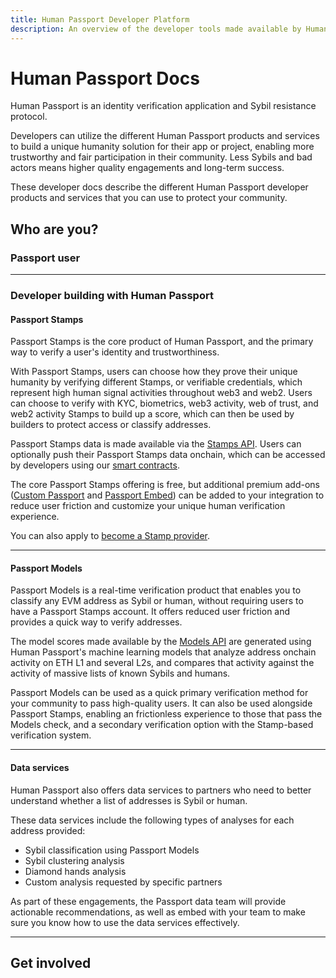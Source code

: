 ```yaml
---
title: Human Passport Developer Platform
description: An overview of the developer tools made available by Human Passport.
---
```



# Human Passport Docs

Human Passport is an identity verification application and Sybil resistance protocol. 

Developers can utilize the different Human Passport products and services to build a unique humanity solution for their app or project, enabling more trustworthy and fair participation in their community. Less Sybils and bad actors means higher quality engagements and long-term success.

These developer docs describe the different Human Passport developer products and services that you can use to protect your community.

## Who are you?

### Passport user

<Cards>
  <Card title="What is Passport?" href="https://support.passport.xyz/passport-knowledge-base" />
  <Card title="How to create a Passport" href="https://support.passport.xyz/passport-knowledge-base/using-passport/creating-a-passport" />
  <Card title="FAQ" href="https://support.passport.xyz/passport-knowledge-base/common-questions" />
</Cards>

---

### Developer building with Human Passport

#### Passport Stamps

Passport Stamps is the core product of Human Passport, and the primary way to verify a user's identity and trustworthiness. 

With Passport Stamps, users can choose how they prove their unique humanity by verifying different Stamps, or verifiable credentials, which represent high human signal activities throughout web3 and web2. Users can choose to verify with KYC, biometrics, web3 activity, web of trust, and web2 activity Stamps to build up a score, which can then be used by builders to protect access or classify addresses.

Passport Stamps data is made available via the [Stamps API](./building-with-passport/stamps/passport-api). Users can optionally push their Passport Stamps data onchain, which can be accessed by developers using our [smart contracts](./building-with-passport/stamps/smart-contracts).

The core Passport Stamps offering is free, but additional premium add-ons ([Custom Passport](./building-with-passport/stamps/custom-passport) and [Passport Embed](/building-with-passport/stamps/passport-embed)) can be added to your integration to reduce user friction and customize your unique human verification experience.

<Cards>
  <Card title="Verify with Passport Stamps" href="building-with-passport/passport-api" />
  <Card title="Customize the Passport Stamps experience" href="building-with-passport/custom-passport" />
  <Card title="Build with the onchain Passport" href="building-with-passport/smart-contracts" />
  <Card title="Embed Passport Stamps in your website or app" href="building-with-passport/passport-embed" />
  <Card title="Getting access to the API" href="/building-with-passport/stamps/passport-api/getting-access" />
</Cards>

You can also apply to [become a Stamp provider](/building-with-passport/stamps/create-a-stamp).

---

#### Passport Models

Passport Models is a real-time verification product that enables you to classify any EVM address as Sybil or human, without requiring users to have a Passport Stamps account. It offers reduced user friction and provides a quick way to verify addresses. 

The model scores made available by the [Models API](/building-with-passport/models) are generated using Human Passport's machine learning models that analyze address onchain activity on ETH L1 and several L2s, and compares that activity against the activity of massive lists of known Sybils and humans. 

Passport Models can be used as a quick primary verification method for your community to pass high-quality users. It can also be used alongside Passport Stamps, enabling an frictionless experience to those that pass the Models check, and a secondary verification option with the Stamp-based verification system.

<Cards>
  <Card title="Verify with Passport Models" href="/building-with-passport/models" />
  <Card title="Getting access to the API" href="/building-with-passport/models/getting-access" />
</Cards>

---

#### Data services

Human Passport also offers data services to partners who need to better understand whether a list of addresses is Sybil or human. 

These data services include the following types of analyses for each address provided:
* Sybil classification using Passport Models
* Sybil clustering analysis
* Diamond hands analysis
* Custom analysis requested by specific partners

As part of these engagements, the Passport data team will provide actionable recommendations, as well as embed with your team to make sure you know how to use the data services effectively.

<Cards>
  <Card title="Learn more about data services" href="/building-with-passport/data-services" />
</Cards>

---

## Get involved

<Cards>
  <Card title="Join the community on Telegram" href="https://t.me/+Mcp9RsRV7tVmYjZh" />
  <Card title="Blog" href="https://www.gitcoin.co/blog/tag/gitcoin-passport" />
  <Card title="Contribute to the docs" href="/community/getting-involved" />
</Cards>

